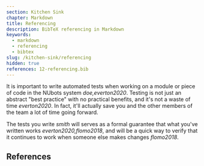 ```yaml
---
section: Kitchen Sink
chapter: Markdown
title: Referencing
description: BibTeX referencing in Markdown
keywords:
  - markdown
  - referencing
  - bibtex
slug: /kitchen-sink/referencing
hidden: true
references: 12-referencing.bib
---
```


It is important to write automated tests when working on a module or piece of code in the NUbots system <cite>doe,everton2020</cite>. Testing is not just an abstract "best practice" with no practical benefits, and it's not a waste of time <cite>everton2020</cite>. In fact, it'll actually save you and the other members of the team a lot of time going forward.

The tests you write <cite>smith</cite> will serves as a formal guarantee that what you've written works <cite>everton2020,flomo2018</cite>, and will be a quick way to verify that it continues to work when someone else makes changes <cite>flomo2018</cite>.

## References

<References />
